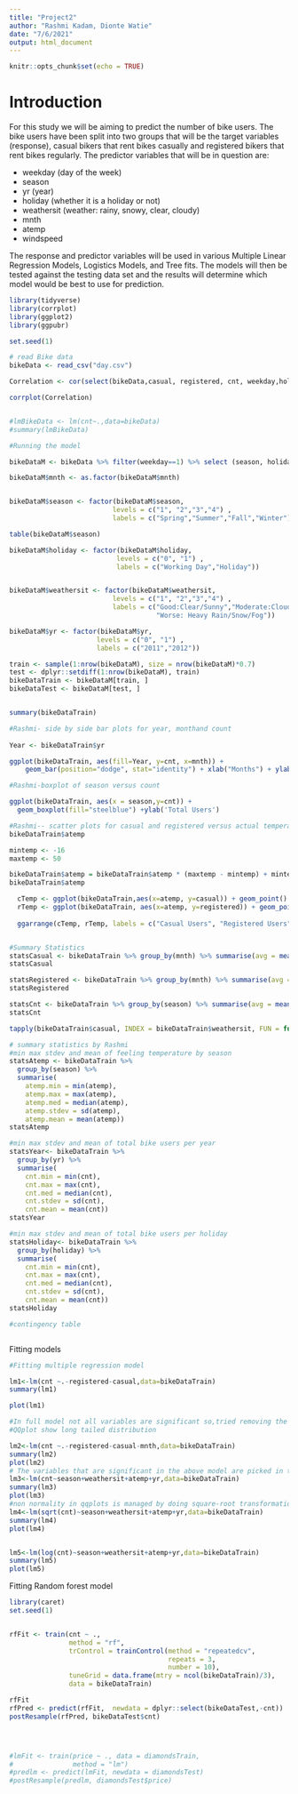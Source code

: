 ```yaml
---
title: "Project2"
author: "Rashmi Kadam, Dionte Watie"
date: "7/6/2021"
output: html_document
---
```


```r
knitr::opts_chunk$set(echo = TRUE)
```


# Introduction

For this study we will be aiming to predict the number of bike users. The bike users have been split into two groups that will be the target variables (response), casual bikers that rent bikes casually and registered bikers that rent bikes regularly. The predictor variables that will be in question are:

* weekday (day of the week)
* season
* yr (year)
* holiday (whether it is a holiday or not)
* weathersit (weather: rainy, snowy, clear, cloudy)
* mnth
* atemp 
* windspeed


The response and predictor variables will be used in various Multiple Linear Regression Models, Logistics Models, and Tree fits. The models will then be tested against the testing data set and the results will determine which model would be best to use for prediction.


```r
library(tidyverse)
library(corrplot)
library(ggplot2)
library(ggpubr)

```



```r
set.seed(1)

# read Bike data
bikeData <- read_csv("day.csv")

```
```r

Correlation <- cor(select(bikeData,casual, registered, cnt, weekday,holiday, mnth, season,  weathersit ,yr, temp, atemp, hum, windspeed))

corrplot(Correlation)


#lmBikeData <- lm(cnt~.,data=bikeData)
#summary(lmBikeData)

```

```r
#Running the model

bikeDataM <- bikeData %>% filter(weekday==1) %>% select (season, holiday, mnth, weathersit, atemp, windspeed, casual, registered, cnt, yr)

bikeDataM$mnth <- as.factor(bikeDataM$mnth)


bikeDataM$season <- factor(bikeDataM$season,
                          levels = c("1", "2","3","4") , 
                          labels = c("Spring","Summer","Fall","Winter"))

table(bikeDataM$season)

bikeDataM$holiday <- factor(bikeDataM$holiday, 
                           levels = c("0", "1") , 
                           labels = c("Working Day","Holiday"))


bikeDataM$weathersit <- factor(bikeDataM$weathersit,
                          levels = c("1", "2","3","4") , 
                          labels = c("Good:Clear/Sunny","Moderate:Cloudy/Mist","Bad: Rain/Snow/Fog",
                                     "Worse: Heavy Rain/Snow/Fog"))

bikeDataM$yr <- factor(bikeDataM$yr,
                      levels = c("0", "1") , 
                      labels = c("2011","2012"))

```

```r

train <- sample(1:nrow(bikeDataM), size = nrow(bikeDataM)*0.7)
test <- dplyr::setdiff(1:nrow(bikeDataM), train)
bikeDataTrain <- bikeDataM[train, ]
bikeDataTest <- bikeDataM[test, ]


summary(bikeDataTrain)

```
 
```r
#Rashmi- side by side bar plots for year, monthand count
  
Year <- bikeDataTrain$yr

ggplot(bikeDataTrain, aes(fill=Year, y=cnt, x=mnth)) + 
    geom_bar(position="dodge", stat="identity") + xlab("Months") + ylab('Total Users')

```


```r
#Rashmi-boxplot of season versus count

ggplot(bikeDataTrain, aes(x = season,y=cnt)) +
  geom_boxplot(fill="steelblue") +ylab('Total Users')


```


```r
#Rashmi-- scatter plots for casual and registered versus actual temperature
bikeDataTrain$atemp

mintemp <- -16
maxtemp <- 50

bikeDataTrain$atemp = bikeDataTrain$atemp * (maxtemp - mintemp) + mintemp
bikeDataTrain$atemp

  cTemp <- ggplot(bikeDataTrain,aes(x=atemp, y=casual)) + geom_point() + geom_smooth() + ylim(0, 7000) 
  rTemp <- ggplot(bikeDataTrain, aes(x=atemp, y=registered)) + geom_point() + geom_smooth() + ylim(0, 7000) 
  
  ggarrange(cTemp, rTemp, labels = c("Casual Users", "Registered Users"), ncol = 2, nrow = 1)



```


```r
#Summary Statistics
statsCasual <- bikeDataTrain %>% group_by(mnth) %>% summarise(avg = mean(casual), med = median(casual), var = var(casual), stDev = sd(casual))
statsCasual

statsRegistered <- bikeDataTrain %>% group_by(mnth) %>% summarise(avg = mean(registered), med = median(registered), var = var(registered), stDev = sd(registered))
statsRegistered

statsCnt <- bikeDataTrain %>% group_by(season) %>% summarise(avg = mean(cnt), med = median(cnt), var = var(cnt), stDev = sd(cnt))
statsCnt
```


```r
tapply(bikeDataTrain$casual, INDEX = bikeDataTrain$weathersit, FUN = function(x){x -mean(x)/sd(x)})
```



```r
# summary statistics by Rashmi
#min max stdev and mean of feeling temperature by season
statsAtemp <- bikeDataTrain %>%
  group_by(season) %>%
  summarise(
    atemp.min = min(atemp),
    atemp.max = max(atemp),
    atemp.med = median(atemp),
    atemp.stdev = sd(atemp),
    atemp.mean = mean(atemp))
statsAtemp

#min max stdev and mean of total bike users per year
statsYear<- bikeDataTrain %>%
  group_by(yr) %>%
  summarise(
    cnt.min = min(cnt),
    cnt.max = max(cnt),
    cnt.med = median(cnt),
    cnt.stdev = sd(cnt),
    cnt.mean = mean(cnt)) 
statsYear

#min max stdev and mean of total bike users per holiday
statsHoliday<- bikeDataTrain %>%
  group_by(holiday) %>%
  summarise(
    cnt.min = min(cnt),
    cnt.max = max(cnt),
    cnt.med = median(cnt),
    cnt.stdev = sd(cnt),
    cnt.mean = mean(cnt)) 
statsHoliday

#contingency table 



```

Fitting models

```r
#Fitting multiple regression model

lm1<-lm(cnt ~.-registered-casual,data=bikeDataTrain)
summary(lm1)

plot(lm1)

#In full model not all variables are significant so,tried removing the month variable 
#QQplot show long tailed distribution

lm2<-lm(cnt ~.-registered-casual-mnth,data=bikeDataTrain)
summary(lm2)
plot(lm2)
# The variables that are significant in the above model are picked in the lm3
lm3<-lm(cnt~season+weathersit+atemp+yr,data=bikeDataTrain)
summary(lm3)
plot(lm3)
#non normality in qqplots is managed by doing square-root transformation
lm4<-lm(sqrt(cnt)~season+weathersit+atemp+yr,data=bikeDataTrain)
summary(lm4)
plot(lm4)


lm5<-lm(log(cnt)~season+weathersit+atemp+yr,data=bikeDataTrain)
summary(lm5)
plot(lm5)
```

Fitting Random forest model

```r
library(caret)
set.seed(1)


rfFit <- train(cnt ~ ., 
               method = "rf",
               trControl = trainControl(method = "repeatedcv",
                                        repeats = 3,
                                        number = 10),
               tuneGrid = data.frame(mtry = ncol(bikeDataTrain)/3),
               data = bikeDataTrain)

rfFit
rfPred <- predict(rfFit,  newdata = dplyr::select(bikeDataTest,-cnt))
postResample(rfPred, bikeDataTest$cnt)




#lmFit <- train(price ~ ., data = diamondsTrain,
#               method = "lm")
#predlm <- predict(lmFit, newdata = diamondsTest)
#postResample(predlm, diamondsTest$price)


```
